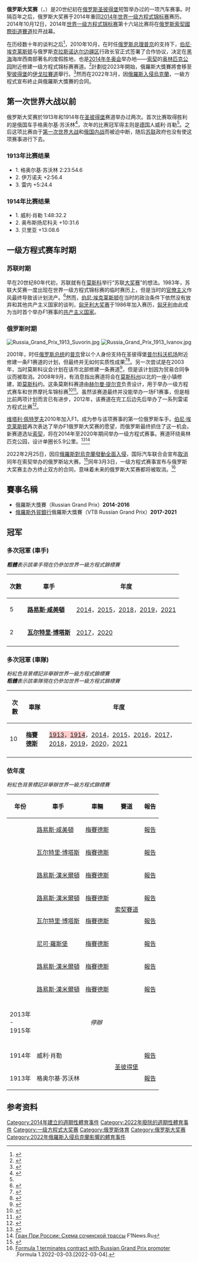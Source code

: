 {{noteTA
|G1=F1}}
{{F1 race
| Flag = Flag of Russia.svg
| Name = 俄罗斯大奖赛
| Circuit = [[索契賽道|索契賽道]]<br>(2014–現在)
| Circuit_image = Circuit_Sochi.svg
| Laps = 53
| First_held = 1913
| First_race = 俄罗斯大奖赛
| Last_held = 
| Times_held = 8
| Circuit_length_km = 5.848
| Circuit_length_mi = 3.634
| Race_length_km = 309.732
| Race_length_mi = 192.459
| Most_wins_driver      = {{flagicon|GBR}} [[路易斯·咸美頓|路易斯·咸美頓]]（5）
| Most_wins_constructor = {{flagicon|GER}} [[梅賽德斯車隊|梅賽德斯]]（10）
| Current_year          = 2021
| Winner                = {{flagicon|GBR}} [[路易斯·咸美頓|路易斯·咸美頓]]
| Winning_team          = [[梅赛德斯AMG车队|梅赛德斯]]
| Winning_time          = 1:30:41.001
| Second                = {{flagicon|NLD}} [[馬克斯·維斯塔潘|馬克斯·維斯塔潘]]
| Second_team           = [[紅牛車隊|红牛]]-[[本田车队|本田]]
| Second_time           = +53.271
| Third                 = {{flagicon|ESP}} [[小卡洛斯·塞恩斯|小卡洛斯·塞恩斯]]
| Third_team            = [[法拉利車隊|法拉利]]
| Third_time            = +1:02.475
| Pole_driver           = {{flagicon|GRB}} [[蘭多·諾里斯|蘭多·諾里斯]]
| Pole_team             = [[麥拉倫車隊|麥拉倫]]-[[梅赛德斯AMG车队|梅赛德斯]]
| Pole_time             = 1:41.993
| Fastest_lap_driver    = {{flagicon|GRB}} [[蘭多·諾里斯|蘭多·諾里斯]]
| Fastest_lap_team      = [[麥拉倫車隊|麥拉倫]]-[[梅赛德斯AMG车队|梅赛德斯]]
| Fastest_lap           = 1:37.423
}}

'''俄罗斯大奖赛'''（{{lang-ru|Гран-при России|Gran-Pri Rossii}}，{{lang-en|'''Russian Grand Prix'''}}）是20世纪初在[[俄罗斯|俄罗斯]][[圣彼得堡|圣彼得堡]]短暂举办过的一项汽车赛事。时隔百年之后，俄罗斯大奖赛于2014年重回[[2014年世界一级方程式锦标赛|2014年世界一级方程式锦标赛]]赛历。2014年10月12日，2014年[[世界一级方程式锦标赛|世界一级方程式锦标赛]]第十六站比赛将在[[俄罗斯|俄罗斯]][[索契國際街道賽道|索契國際街道賽道]]拉开战幕。

在历经数十年的谈判之后<ref>{{cite news|title=Fresh Rumours of a Russian Grand Prix|url=http://www.f1fanatic.co.uk/2008/02/10/fresh-rumours-of-a-russian-grand-prix/|first=Keith|last=Collantine|work=F1 Fanatic|publisher=Keith Collantine|date=2008-02-10|accessdate=2014-03-01|archive-date=2014-04-24|archive-url=https://web.archive.org/web/20140424071753/http://www.f1fanatic.co.uk/2008/02/10/fresh-rumours-of-a-russian-grand-prix/|dead-url=yes}}</ref>，2010年10月，在时任[[俄罗斯总理|俄罗斯总理]][[普京|普京]]的支持下，[[伯尼·埃克莱斯顿|伯尼·埃克莱斯顿]]与俄罗斯[[克拉斯诺达尔边疆区|克拉斯诺达尔边疆区]]行政长官正式签署了合作协议，决定在[[黑海|黑海]]海岸西南部著名的度假胜地，也是[[2014年冬奥会|2014年冬奥会]]举办地——[[索契|索契]]的[[2014年冬季奥林匹克运动会|奥林匹克公园]]附近修建一级方程式锦标赛赛道。<ref name="Russia in">{{cite news|title=Russia set to announce race from 2014|url=http://www.autosport.com/news/report.php/id/87444|first=Steven|last=English|work=Autosport.com|publisher=Haymarket Group|date=2010-10-14|accessdate=2014-03-01|archive-date=2015-04-04|archive-url=https://web.archive.org/web/20150404025653/http://www.autosport.com/news/report.php/id/87444|dead-url=yes}}</ref>計劃從2023年開始，俄羅斯大獎賽將會移至[[聖彼得堡|聖彼得堡]]的[[伊戈拉賽道|伊戈拉賽道]]舉行。<ref>{{Cite web|date=2021-06-26|title=Russian Grand Prix to move from Sochi to Autodrom Igora Drive in St Petersburg in 2023|url=https://www.formula1.com/en/latest/article.russian-grand-prix-to-move-from-sochi-to-autodrom-igora-drive-in-st.1cgNL53bdr25BGbwByK6mg.html|access-date=2021-06-26|website=formula1.com|language=en|archive-date=2021-06-26|archive-url=https://web.archive.org/web/20210626084913/https://www.formula1.com/en/latest/article.russian-grand-prix-to-move-from-sochi-to-autodrom-igora-drive-in-st.1cgNL53bdr25BGbwByK6mg.html}}</ref>然而在2022年3月，因[[2022年俄羅斯入侵烏克蘭|俄羅斯入侵烏克蘭]]，一級方程式宣布終止與俄羅斯大獎賽的合同。

==第一次世界大战以前==
俄罗斯大奖赛於1913年和1914年在[[圣彼得堡|圣彼得堡]]赛道举办过两次。首次比赛取得胜利的是俄国车手格奥尔基·苏沃林<ref name=gpwinners>{{Cite web |url=http://www.kolumbus.fi/leif.snellman/gpw1.htm |title=Grand Prix Winners 1895-1949 : Part 1 (1895-1916), The Golden Era of Grand Prix Racing |accessdate=2014-03-01 |archive-date=2009-05-04 |archive-url=https://www.webcitation.org/5gWi5AdLS?url=http://www.kolumbus.fi/leif.snellman/gpw1.htm |dead-url=yes }}</ref>，次年的比赛冠军得主则是[[德国|德国]]人威利·肖勒<ref name=gpwinners/>。之后这项比赛由于[[第一次世界大战|第一次世界大战]]和[[俄国内战|俄国内战]]而被迫中断，随后[[苏联|苏联]]政府也没有使这项赛事进行下去。 

===1913年比赛结果===
*1. {{flagicon|Russia}} 格奥尔基·苏沃林 2:23:54.6
*2. {{flagicon|Russia}} 伊万诺夫 +2:56.4
*3. {{flagicon|France}} 雷内 +5:24.4

===1914年比赛结果===
*1. {{flagicon|Germany|empire}} 威利·肖勒 1:48:32.2
*2. {{flagicon|Russia}} 奥布斯扬尼科夫 +10:31.6
*3. {{flagicon|Italy|1861}} 贝里亚 +13:08.6

==一级方程式赛车时期==
===苏联时期===
早在20世纪80年代初，苏联就有在[[莫斯科|莫斯科]]举行“苏联[[一级方程式赛车|大奖赛]]”的想法。1983年，苏联大奖赛一度出现在世界一级方程式锦标赛的临时赛历上，但是当时的[[官僚主义|官僚主义]]作风最终导致该计划流产。<ref name=neva>{{Cite web |url=http://www.nevasport.ru/articles.php?id=15077 |title=Формула нелюбви |accessdate=2014-03-01 |archive-date=2016-06-04 |archive-url=https://web.archive.org/web/20160604104642/http://www.nevasport.ru/articles.php?id=15077 |dead-url=yes }}</ref>然而，[[伯尼·埃克莱斯顿|伯尼·埃克莱斯顿]]在当时的政治条件下依然没有放弃和其他共产主义国家的谈判，[[匈牙利大奖赛|匈牙利大奖赛]]于1986年加入赛历，[[匈牙利|匈牙利]]由此成为当时首个举办F1赛事的[[共产主义国家|共产主义国家]]。

===俄罗斯时期===
[[File:Russia_Grand_Prix_1913_Suvorin.jpg|thumb]]
[[File:Russia_Grand_Prix_1913_Ivanov.jpg|thumb]]

2001年，时任[[俄罗斯总统|俄罗斯总统]]的[[普京|普京]]曾以个人身份支持在圣彼得堡[[普尔科沃机场|普尔科沃机场]]附近修建一条F1赛道的计划，但最终并无如何实质性成果<ref name=autoblog>{{Cite web |url=http://www.autoblog.com/2007/02/11/formula-onovich-russian-grand-prix-gears-up-again/ |title=Formula Onovich: Russian Grand Prix gears up again - Autoblog |accessdate=2014-03-01 |archive-date=2013-11-09 |archive-url=https://web.archive.org/web/20131109015743/http://www.autoblog.com/2007/02/11/formula-onovich-russian-grand-prix-gears-up-again/ |dead-url=no }}</ref><ref>{{Cite web |url=http://www.vremya.ru/2001/100/8/10600.html |title=Еще одна трасса для «Формулы-1» |accessdate=2014-03-01 |archive-date=2013-11-09 |archive-url=https://web.archive.org/web/20131109003258/http://www.vremya.ru/2001/100/8/10600.html |dead-url=no }}</ref>。另一次尝试是在2003年，当时莫斯科议会计划在该市北部修建一条赛道<ref>{{Cite web |url=http://lenta.ru/sport/2003/10/21/f1/ |title=Lenta.ru: Москва возвращается к проекту трассы "Формулы-1" |accessdate=2014-03-01 |archive-date=2012-03-13 |archive-url=https://www.webcitation.org/667hgvfMM?url=http://lenta.ru/sport/2003/10/21/f1/ |dead-url=no }}</ref>，但是该计划因为贸易合同争议而被取消。2008年9月，有消息指出赛道将会在[[莫斯科州|莫斯科州]]以北的一座小镇修建，距[[莫斯科|莫斯科]]约{{convert|77|km|mi|sp=us}}。这条莫斯科赛道由[[赫尔曼·提尔克|赫尔曼·提尔克]]负责设计，用于举办一级方程式赛车和世界摩托车锦标赛<ref>{{cite news |url=http://www.gpupdate.net/en/f1-news/199780/moscow-to-start-construction-work-this-week/ |title=Moscow to start construction work this week |publisher=GPUpdate |date=30 September 2008 |accessdate=2014-03-01 |archive-date=2013-12-04 |archive-url=https://web.archive.org/web/20131204033957/http://www.gpupdate.net/en/f1-news/199780/moscow-to-start-construction-work-this-week/ |dead-url=no }}</ref><ref>{{Cite web |url=http://moscowraceway.ru/ |title=Moscow Raceway |accessdate=2014-03-01 |archive-date=2014-02-20 |archive-url=https://web.archive.org/web/20140220074055/http://www.moscowraceway.ru/ |dead-url=yes }}</ref>。虽然该赛道最终并没能举办一场F1赛事，但是相比前两项计划而言已有进步，2012年，该赛道在完工后边先后举办了一系列雷诺方程式比赛<ref>{{cite news|url=http://www.gpupdate.net/en/world-series-renault-news/269555/russia-included-on-2012-world-series-calendar/|title=Russia included on 2012 World Series calendar|date=10 October 2011|work=GPUpdate.net|publisher=GPUpdate|accessdate=2014-03-01|archive-date=2011-10-13|archive-url=https://web.archive.org/web/20111013160053/http://www.gpupdate.net/en/world-series-renault-news/269555/russia-included-on-2012-world-series-calendar/|dead-url=no}}</ref>。

[[维塔利·佩特罗夫|维塔利·佩特罗夫]]2010年加入F1，成为参与该项赛事的第一位俄罗斯车手。[[伯尼·埃克莱斯顿|伯尼·埃克莱斯顿]]再次表达了举办F1俄罗斯大奖赛的愿望，而俄罗斯最终抓住了这一机会。新赛道选址[[索契|索契]]，将在2014年至2020年期间举办一级方程式赛事。赛道环绕奥林匹克公园，设计单圈长5.9公里。<ref>{{cite news|title=Ecclestone plans to take F1 to New York and Russia|url=http://www.guardian.co.uk/sport/2010/apr/06/motor-racing-formula-one-bernie-ecclestone|author=Guardian Staff|work=Guardian.co.uk|publisher=''[[The_Guardian|The Guardian]]''|date=2010-04-06|accessdate=2014-03-01|archive-date=2010-04-09|archive-url=https://web.archive.org/web/20100409094935/http://www.guardian.co.uk/sport/2010/apr/06/motor-racing-formula-one-bernie-ecclestone|dead-url=no}}</ref><ref>[http://www.f1news.ru/news/f1-61258.html Гран При России: Схема сочинской трассы] {{Wayback|url=http://www.f1news.ru/news/f1-61258.html |date=20131012032708 }} F1News.Ru</ref>

2022年2月25日，因应[[2022年俄罗斯入侵乌克兰|俄羅斯對烏克蘭發動全面入侵]]，国际汽车联合会宣布[[2022年俄羅斯入侵烏克蘭的國際反應|取消]]同年在索契举办的俄罗斯站大赛。<ref>{{cite press release|title=Formula 1 statement on the Russian Grand Prix|url=https://www.formula1.com/en/latest/article.formula-1-statement-on-the-russian-grand-prix.4S39V28GpAH5ESb8LksW0J.html|publisher=Formula 1|date=2022-02-25|access-date=2022-02-25|archive-date=2022-02-27|archive-url=https://ghostarchive.org/archive/20220227/https://www.formula1.com/en/latest/article.formula-1-statement-on-the-russian-grand-prix.4S39V28GpAH5ESb8LksW0J.html}}</ref>同年3月3日，一级方程式赛事宣布与俄罗斯大奖赛主办方终止双方的合同，意味着未来的俄罗斯大奖赛都将被取消。<ref>[https://www.formula1.com/en/latest/article.formula-1-terminates-contract-with-russian-grand-prix-promoter.5geFNbONEePwRCSQj25Xg3.html Formula 1 terminates contract with Russian Grand Prix promoter] {{Wayback|url=https://www.formula1.com/en/latest/article.formula-1-terminates-contract-with-russian-grand-prix-promoter.5geFNbONEePwRCSQj25Xg3.html |date=20220524055904 }}.Formula 1.2022-03-03.[2022-03-04].</ref>

==賽事名稱==
*俄羅斯大獎賽（Russian Grand Prix）'''2014-2016'''
*[[俄羅斯外貿銀行|俄羅斯外貿銀行]]俄羅斯大獎賽（VTB Russian Grand Prix）'''2017-2021'''

== 冠军 ==
===多次冠軍 (車手)===
'''''粗體'''表示該車手現在仍參加世界一級方程式錦標賽''
{| class="wikitable"
|-
! 次數
! 車手
! 年度
|-
! 5
| '''{{flagicon|GBR}} [[路易斯·咸美頓|路易斯·咸美頓]]'''
| [[2014年俄羅斯大獎賽|2014]]，[[2015年俄羅斯大獎賽|2015]]，[[2018年俄羅斯大獎賽|2018]]，[[2019年俄羅斯大獎賽|2019]]，[[2021年俄罗斯大奖赛|2021]]
|-
! 2
| '''{{flagicon|FIN}} [[瓦尔特里·博塔斯|瓦尔特里·博塔斯]]'''
| [[2017年俄羅斯大獎賽|2017]]，[[2020年俄羅斯大獎賽|2020]]
|-
|}

===多次冠軍 (車隊)===
''粉紅色背景標記非舉辦世界一級方程式錦標賽''<br>
'''''粗體'''表示該車隊現在仍參加世界一級方程式錦標賽''
{| class="wikitable"
|-
! 次數
! 車隊
! 年度
|-
! 10
| '''{{flagicon|DEU}} [[梅賽德斯车队|梅賽德斯]]'''
| <span style="background:#fcc;">[[1913年俄羅斯大獎賽|1913]]，[[1914年俄羅斯大獎賽|1914]]</span>，[[2014年俄羅斯大獎賽|2014]]，[[2015年俄羅斯大獎賽|2015]]，[[2016年俄羅斯大獎賽|2016]]，[[2017年俄羅斯大獎賽|2017]]，[[2018年俄羅斯大獎賽|2018]]，[[2019年俄羅斯大獎賽|2019]]，[[2020年俄羅斯大獎賽|2020]]，[[2021年俄罗斯大奖赛|2021]]
|-
|}

===依年度===
''粉紅色背景標記非舉辦世界一級方程式錦標賽''

{| class="wikitable" style="font-size: 95%"
|-
! 年份
! 車手
! 車輛
! 賽道
! 報告
|-
! {{f1|2021}}
| {{flagicon|GBR}} [[路易斯·咸美頓|路易斯·咸美頓]]
| [[梅赛德斯AMG车队|梅賽德斯]]
| rowspan="8" | [[索契賽道|索契賽道]]
| [[2021年俄罗斯大奖赛|報告]]
|-
! {{f1|2020}}
| {{flagicon|FIN}} [[瓦尔特里·博塔斯|瓦尔特里·博塔斯]]
| [[梅賽德斯車隊|梅賽德斯]]
| [[2020年俄羅斯大獎賽|報告]]
|-
! {{f1|2019}}
| {{flagicon|GBR}} [[路易斯·漢米爾頓|路易斯·漢米爾頓]]
| [[梅賽德斯車隊|梅賽德斯]]
| [[2019年俄羅斯大獎賽|報告]]
|-
! {{f1|2018}}
| {{flagicon|GBR}} [[路易斯·漢米爾頓|路易斯·漢米爾頓]]
| [[梅賽德斯車隊|梅賽德斯]]
| [[2018年俄羅斯大獎賽|報告]]
|-
! {{f1|2017}}
| {{flagicon|FIN}} [[瓦尔特里·博塔斯|瓦尔特里·博塔斯]]
| [[梅賽德斯車隊|梅賽德斯]]
| [[2017年俄羅斯大獎賽|報告]]
|-
! {{f1|2016}}
| {{flagicon|GER}} [[尼可·羅斯堡|尼可·羅斯堡]]
| [[梅賽德斯車隊|梅賽德斯]]
| [[2016年俄羅斯大獎賽|報告]]
|-
! {{f1|2015}}
| {{flagicon|GBR}} [[路易斯·漢米爾頓|路易斯·漢米爾頓]]
| [[梅賽德斯車隊|梅賽德斯]]
| [[2015年俄羅斯大獎賽|報告]]
|-
! {{f1|2014}}
| {{flagicon|GBR}} [[路易斯·漢米爾頓|路易斯·漢米爾頓]]
| [[梅賽德斯車隊|梅賽德斯]]
| [[2014年俄羅斯大獎賽|報告]]
|-
|- bgcolor="#DDDDDD"
! 2013年<br>-<br>1915年
| style="text-align:center;" colspan="4"| ''停辦''
|-
|-  bgcolor="#FFCCCC"
! 1914年
| {{flagicon|Germany|empire}} 威利·肖勒
| {{tsl|en|Mercedes-Benz in motorsport|奔驰车队|奔驰}}
| rowspan="2" |[[圣彼得堡|圣彼得堡]]
| [[1914年俄罗斯大奖赛|報告]]
|-  bgcolor="#FFCCCC"
! 1913年
| {{flagicon|Russia}} 格奥尔基·苏沃林
| {{tsl|en|Mercedes-Benz in motorsport|奔驰车队|奔驰}}
| [[1913年俄罗斯大奖赛|報告]]
|}

==参考资料==
{{reflist|2}}

{{一级方程式大奖赛}}

[[Category:2014年建立的週期性體育事件|Category:2014年建立的週期性體育事件]]
[[Category:2022年廢除的週期性體育事件|Category:2022年廢除的週期性體育事件]]
[[Category:一级方程式大奖赛|Category:一级方程式大奖赛]]
[[Category:俄罗斯体育|Category:俄罗斯体育]]
[[Category:俄罗斯大奖赛|Category:俄罗斯大奖赛]]
[[Category:2022年俄羅斯入侵烏克蘭影響的體育事件|Category:2022年俄羅斯入侵烏克蘭影響的體育事件]]
